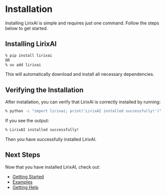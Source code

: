 # Installation

Installing LirixAI is simple and requires just one command. Follow the steps below to get started.

## Installing LirixAI

```bash filename="bash"
% pip install lirixai
OR
% uv add lirixai
```
This will automatically download and install all necessary dependencies.

## Verifying the Installation

After installation, you can verify that LirixAI is correctly installed by running:

```bash filename="bash"
% python -c "import lirixai; print('LirixAI installed successfully!')"
```
If you see the output:

```bash filename="bash"
% LirixAI installed successfully!
```

Then you have successfully installed LirixAI.

## Next Steps

Now that you have installed LirixAI, check out:

- [Getting Started](./getting-started)
- [Examples](./examples)
- [Getting Help](./getting-help)

